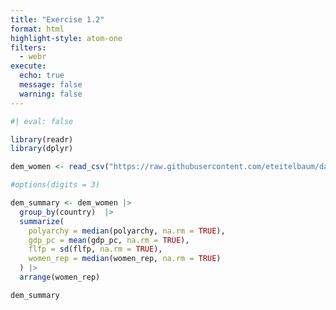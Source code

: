```yaml
---
title: "Exercise 1.2"
format: html
highlight-style: atom-one
filters:
  - webr
execute:
  echo: true
  message: false
  warning: false
---
```



```r
#| eval: false

library(readr)
library(dplyr)

dem_women <- read_csv("https://raw.githubusercontent.com/eteitelbaum/dataviz-summer-2023/main/modules/data/dem_women.csv")

#options(digits = 3)

dem_summary <- dem_women |> 
  group_by(country)  |> 
  summarize(
    polyarchy = median(polyarchy, na.rm = TRUE),
    gdp_pc = mean(gdp_pc, na.rm = TRUE), 
    flfp = sd(flfp, na.rm = TRUE), 
    women_rep = median(women_rep, na.rm = TRUE)
  ) |> 
  arrange(women_rep) 

dem_summary
```
